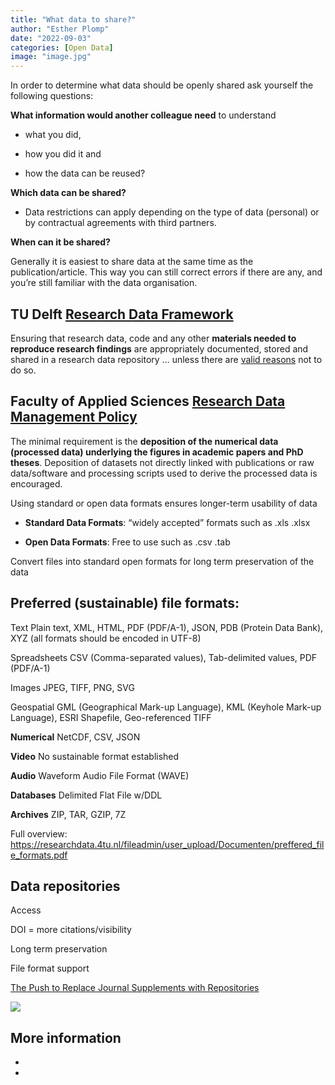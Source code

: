 ```yaml
---
title: "What data to share?"
author: "Esther Plomp"
date: "2022-09-03"
categories: [Open Data]
image: "image.jpg"
---
```


In order to determine what data should be openly shared ask yourself the following questions:

**What information would another colleague need** to understand

-   what you did,

-   how you did it and

-   how the data can be reused?

**Which data can be shared?**

-   Data restrictions can apply depending on the type of data (personal) or by contractual agreements with third partners.

**When can it be shared?**

Generally it is easiest to share data at the same time as the publication/article. This way you can still correct errors if there are any, and you're still familiar with the data organisation.

## TU Delft [Research Data Framework](https://doi.org/10.5281/zenodo.2573159)

Ensuring that research data, code and any other **materials needed to reproduce research findings** are appropriately documented, stored and shared in a research data repository ... unless there are [valid reasons](https://www.tudelft.nl/library/research-data-management/r/buttons/faqs#c547667) not to do so.

## Faculty of Applied Sciences [Research Data Management Policy](https://d2k0ddhflgrk1i.cloudfront.net/Library/Themaportalen/RDM/Beleid/2020_AS_Research_Data_Management_Policy.pdf)

The minimal requirement is the **deposition of the numerical data (processed data) underlying the figures in academic papers and PhD theses**. Deposition of datasets not directly linked with publications or raw data/software and processing scripts used to derive the processed data is encouraged.

Using standard or open data formats ensures longer-term usability of data

-   **Standard Data Formats**: "widely accepted" formats such as .xls .xlsx

-   **Open Data Formats**: Free to use such as .csv .tab

Convert files into standard open formats for long term preservation of the data

## Preferred (sustainable) file formats: 

Text Plain text, XML, HTML, PDF (PDF/A-1), JSON, PDB (Protein Data Bank), XYZ (all formats should be encoded in UTF-8)

Spreadsheets CSV (Comma-separated values), Tab-delimited values, PDF (PDF/A-1)

Images JPEG, TIFF, PNG, SVG

Geospatial GML (Geographical Mark-up Language), KML (Keyhole Mark-up Language), ESRI Shapefile, Geo-referenced TIFF

**Numerical** NetCDF, CSV, JSON

**Video** No sustainable format established

**Audio** Waveform Audio File Format (WAVE)

**Databases** Delimited Flat File w/DDL

**Archives** ZIP, TAR, GZIP, 7Z

Full overview: <https://researchdata.4tu.nl/fileadmin/user_upload/Documenten/preffered_file_formats.pdf>

## Data repositories

Access

DOI = more citations/visibility

Long term preservation

File format support

[The Push to Replace Journal Supplements with Repositories](https://www.the-scientist.com/news-opinion/the-push-to-replace-journal-supplements-with-repositories--66296)

[![](images/paste-E057ECC8.png)](https://twitter.com/MadS100tist/status/1366103674989277185)

## More information

-   
-   
